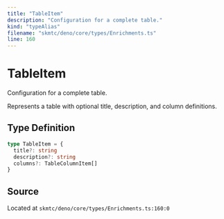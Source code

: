 ```yaml
---
title: "TableItem"
description: "Configuration for a complete table."
kind: "typeAlias"
filename: "skmtc/deno/core/types/Enrichments.ts"
line: 160
---
```


# TableItem

Configuration for a complete table.

Represents a table with optional title, description, and column definitions.

## Type Definition

```typescript
type TableItem = {
  title?: string
  description?: string
  columns?: TableColumnItem[]
}
```

## Source

Located at `skmtc/deno/core/types/Enrichments.ts:160:0`

